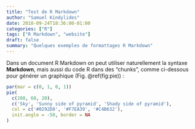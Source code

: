 ```yaml
---
title: "Test de R Markdown"
author: "Samuel Kindylides"
date: 2018-09-24T18:36:00-01:00
categories: ["R"]
tags: ["R Markdown", "website"]
draft: false
summary: "Quelques exemples de formattages R Markdown"
---
```


Dans un document R Markdown on peut utiliser naturellement la syntaxe **Markdown**, mais aussi du code R dans des "chunks", comme ci-dessous pour générer un graphique (Fig. \@ref(fig:pie)) :

```r
par(mar = c(0, 1, 0, 1))
pie(
  c(280, 60, 20),
  c('Sky', 'Sunny side of pyramid', 'Shady side of pyramid'),
  col = c('#0292D8', '#F7EA39', '#C4B632'),
  init.angle = -50, border = NA
)
```

